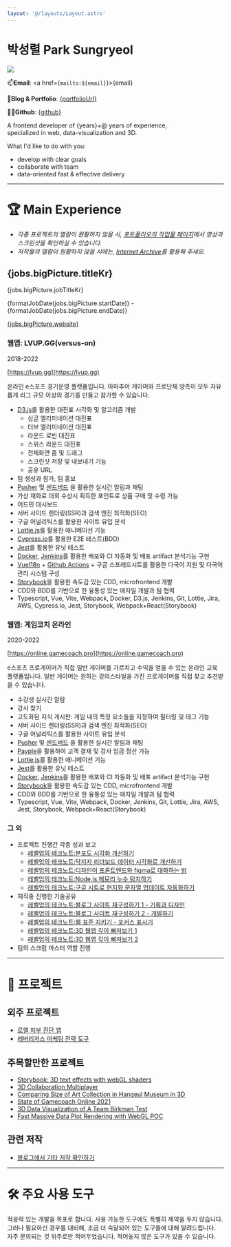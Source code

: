 ```yaml
---
layout: '@/layouts/Layout.astro'
---
```



# 박성렬 Park Sungryeol

![](/images/my-memoji-thumbsup.png)

📫**Email**: <a href={`mailto:${email}`}>{email}</a>

🏡**Blog & Portfolio**: <a href={portfolioUrl}>{portfolioUrl}</a>

👨‍💻**Github**: <a href={github}>{github}</a>

A frontend developer of {years}+@ years of experience,<br/>
specialized in web, data-visualization and 3D.

What I'd like to do with you:

- develop with clear goals
- collaborate with team
- data-oriented fast & effective delivery

---

# 🏆 Main Experience

- _각종 프로젝트의 열람이 원활하지 않을 시, [포트폴리오의 작업물 페이지](https://sungryeol.com/works)에서 영상과 스크린샷을 확인하실 수 있습니다._
- _저작물의 열람이 원활하지 않을 시에는, [Internet Archive](https://archive.org/web/)를 활용해 주세요._

## {jobs.bigPicture.titleKr}

<p class="separate">
<span class="job-title">{jobs.bigPicture.jobTitleKr}</span>

<span class="hint">{formatJobDate(jobs.bigPicture.startDate)} - {formatJobDate(jobs.bigPicture.endDate)}</span>
</p>

[{jobs.bigPicture.website}]({jobs.bigPicture.website})

### 웹앱: LVUP.GG(versus-on)

2018-2022

[https://lvup.gg](https://lvup.gg)

온라인 e스포츠 경기운영 플랫폼입니다. 아마추어 게이머와 프로단체 양측이 모두 자유롭게 리그 규모 이상의 경기를 만들고 참가할 수 있습니다.

- [D3.js](https://d3js.org/)를 활용한 대진표 시각화 및 알고리즘 개발
  - 싱글 엘리미네이션 대진표
  - 더브 엘리미네이션 대진표
  - 라운드 로빈 대진표
  - 스위스 라운드 대진표
  - 전체화면 줌 및 드래그
  - 스크린샷 저장 및 내보내기 기능
  - 공유 URL
- 팀 생성과 참가, 팀 홍보
- [Pusher](https://pusher.com) 및 [센드버드](https://sendbird.com) 을 활용한 실시간 알림과 채팅
- 가상 재화로 대회 수상시 획득한 포인트로 상품 구매 및 수령 가능
- 어드민 대시보드
- 서버 사이드 렌더링(SSR)과 검색 엔진 최적화(SEO)
- 구글 어널리틱스를 활용한 사이트 유입 분석
- [Lottie.js](https://lottiefiles.com/)를 활용한 애니메이션 기능
- [Cypress.io](https://www.cypress.io/)를 활용한 E2E 테스트(BDD)
- [Jest](https://jestjs.io/)를 활용한 유닛 테스트
- [Docker](https://www.docker.com/), [Jenkins](https://www.jenkins.io/)를 활용한 배포와 CI 자동화 및 배포 artifact 분석기능 구현
- [VueI18n](https://kazupon.github.io/vue-i18n/) + [Github Actions](https://github.com/features/actions) + 구글 스프레드시트를 활용한 다국어 지원 및 다국어 관리 시스템 구성
- [Storybook](https://storybook.js.org/)을 활용한 속도감 있는 CDD, microfrontend 개발
- CDD와 BDD를 기반으로 한 융통성 있는 애자일 개발과 팀 협력
- Typescript, Vue, Vite, Webpack, Docker, D3.js, Jenkins, Git, Lottie, Jira, AWS, Cypress.io, Jest, Storybook, Webpack+React(Storybook)

### 웹앱: 게임코치 온라인

2020-2022

[https://online.gamecoach.pro](https://online.gamecoach.pro)

e스포츠 프로게이머가 직접 일반 게이머를 가르치고 수익을 얻을 수 있는 온라인 교육 플랫폼입니다. 일반 게이머는 원하는 강의스타일을 가진 프로게이머를 직접 찾고 추천받을 수 있습니다.

- 수강생 실시간 알람
- 강사 찾기
- 고도화된 지식 게시판: 게임 내의 특정 요소들을 지정하여 필터링 및 태그 기능
- 서버 사이드 렌더링(SSR)과 검색 엔진 최적화(SEO)
- 구글 어널리틱스를 활용한 사이트 유입 분석
- [Pusher](https://pusher.com) 및 [센드버드](https://sendbird.com) 을 활용한 실시간 알림과 채팅
- [Payple](https://www.payple.kr)을 활용하여 고객 결재 및 강사 임금 정산 가능
- [Lottie.js](https://lottiefiles.com/)를 활용한 애니메이션 기능
- [Jest](https://jestjs.io/)를 활용한 유닛 테스트
- [Docker](https://www.docker.com/), [Jenkins](https://www.jenkins.io/)를 활용한 배포와 CI 자동화 및 배포 artifact 분석기능 구현
- [Storybook](https://storybook.js.org/)을 활용한 속도감 있는 CDD, microfrontend 개발
- CDD와 BDD를 기반으로 한 융통성 있는 애자일 개발과 팀 협력
- Typescript, Vue, Vite, Webpack, Docker, Jenkins, Git, Lottie, Jira, AWS, Jest, Storybook, Webpack+React(Storybook)

### 그 외

- 프로젝트 진행간 각종 성과 보고
  - [레벨업의 테크노트:분포도 시각화 개선하기](https://blog.bigpi.co/12?category=1210926)
  - [레벨업의 테크노트:닥지지 리더보드 데이터 시각화로 개선하기](https://blog.bigpi.co/49?category=1210926)
  - [레벨업의 테크노트:디자인이 프론트엔드와 figma로 대화하는 법](https://blog.bigpi.co/124?category=1210926)
  - [레벨업의 테크노트:Node.js 메모리 누수 탐지하기](https://blog.bigpi.co/125?category=1210926)
  - [레벨업의 테크노트:구글 시트로 현지화 문자열 업데이트 자동화하기](https://blog.bigpi.co/148?category=1210926)
- 재직중 진행한 기술공유
  - [레벨업의 테크노트:블로그 사이트 재구성하기 1 - 기획과 디자인](https://blog.bigpi.co/117?category=1210926)
  - [레벨업의 테크노트:블로그 사이트 재구성하기 2 - 개발하기](https://blog.bigpi.co/119?category=1210926)
  - [레벨업의 테크노트:웹 표준 지키기 - 포커스 표시기](https://blog.bigpi.co/121?category=1210926)
  - [레벨업의 테크노트:3D 웹앱 깊이 빠져보기 1](https://blog.bigpi.co/162?category=1210926)
  - [레벨업의 테크노트:3D 웹앱 깊이 빠져보기 2](https://blog.bigpi.co/180?category=1210926)
- 팀의 스크럼 마스터 역할 진행

---

# 💼 프로젝트

## 외주 프로젝트

- [로렐 피부 진단 앱](https://apps.apple.com/kr/app/%EB%A1%9C%EB%A0%90/id1601570512?l=en)
- [레버리저스 마케팅 전략 도구](/works/leveragers)

## 주목할만한 프로젝트

- [Storybook: 3D text effects with webGL shaders](https://sungryeol.com/works/3d-text-effects)
- [3D Collaboration Multiplayer](https://sungryeol.com/works/3d-collab)
- [Comparing Size of Art Collection in Hangeul Museum in 3D](https://sungryeol.com/works/art-collection-hangeul-museum)
- [State of Gamecoach Online 2021](https://sungryeol.com/works/gamecoach-online-state-2021)
- [3D Data Visualization of A Team Birkman Test](https://sungryeol.com/works/3d-team-birkman)
- [Fast Massive Data Plot Rendering with WebGL POC](https://sungryeol.com/works/massive-dataplots)

## 관련 저작

- [블로그에서 기타 저작 확인하기](https://sungryeol.com/posts)

---

# 🛠 주요 사용 도구

적응력 있는 개발을 목표로 합니다. 사용 가능한 도구에도 특별히 제약을 두지 않습니다.<br/>
그러나 필요하신 경우를 대비해, 조금 더 숙달되어 있는 도구들에 대해 알려드립니다.<br/>
자주 문의되는 것 위주로만 적어두었습니다. 적어놓지 않은 도구가 있을 수 있습니다.
